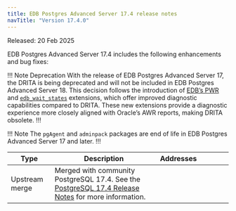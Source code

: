 ```yaml
---
title: EDB Postgres Advanced Server 17.4 release notes
navTitle: "Version 17.4.0"
---
```


Released: 20 Feb 2025

EDB Postgres Advanced Server 17.4 includes the following enhancements and bug fixes:

!!! Note Deprecation
With the release of EDB Postgres Advanced Server 17, the DRITA is being deprecated and will not be included in EDB Postgres Advanced Server 18. This decision follows the introduction of [EDB’s PWR](/pwr/latest/) and [`edb_wait_states`](/pg_extensions/wait_states/) extensions, which offer improved diagnostic capabilities compared to DRITA. These new extensions provide a diagnostic experience more closely aligned with Oracle’s AWR reports, making DRITA obsolete.
!!!

!!! Note 
The `pgAgent` and `adminpack` packages are end of life in EDB Postgres Advanced Server 17 and later.
!!!

| Type           | Description                                                                                                                                          | Addresses&nbsp;&nbsp;&nbsp;&nbsp;&nbsp;&nbsp;&nbsp;&nbsp;&nbsp;&nbsp;&nbsp;&nbsp;&nbsp;&nbsp;&nbsp; |
|----------------|------------------------------------------------------------------------------------------------------------------------------------------------------|-----------------------------------------------------------------------------------------------------|
| Upstream merge | Merged with community PostgreSQL 17.4. See the [PostgreSQL 17.4 Release Notes](https://www.postgresql.org/docs/release/17.4/) for more information.  |                                                                                                     |
